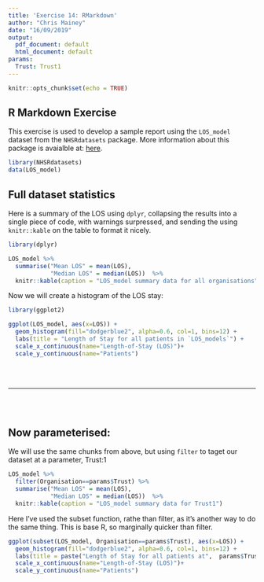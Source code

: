 ```yaml
---
title: 'Exercise 14: RMarkdown'
author: "Chris Mainey"
date: "16/09/2019"
output:
  pdf_document: default
  html_document: default
params:
  Trust: Trust1
---
```


```r
knitr::opts_chunk$set(echo = TRUE)
```

## R Markdown Exercise

This exercise is used to develop a sample report using the `LOS_model` dataset from the `NHSRdatasets` package.
More information about this package is avaialble at:  [here](https://cran.r-project.org/web/packages/NHSRdatasets/index.html).

```r
library(NHSRdatasets)
data(LOS_model)
```


## Full dataset statistics

Here is a summary of the LOS using `dplyr`, collapsing the results into a single piece of code, with warnings surpressed, and sending  the using `knitr::kable` on the table to format it nicely. 

```r
library(dplyr)

LOS_model %>%
  summarise("Mean LOS" = mean(LOS),
            "Median LOS" = median(LOS))  %>%
  knitr::kable(caption = "LOS_model summary data for all organisations")

```

Now we will create a histogram of the LOS stay:

```r
library(ggplot2)

ggplot(LOS_model, aes(x=LOS)) +
  geom_histogram(fill="dodgerblue2", alpha=0.6, col=1, bins=12) +
  labs(title = "Length of Stay for all patients in `LOS_models`") +
  scale_x_continuous(name="Length-of-Stay (LOS)")+
  scale_y_continuous(name="Patients")
```

<br><br>

***

<br><br>

## Now parameterised:

We will use the same chunks from above, but using `filter` to taget our dataset at a parameter, Trust:1


```r

LOS_model %>%
  filter(Organisation==params$Trust) %>%
  summarise("Mean LOS" = mean(LOS),
            "Median LOS" = median(LOS))  %>%
  knitr::kable(caption = "LOS_model summary data for Trust1")
```

Here I've used the subset function, rathe than filter, as it's another way to do the same thing.  This is base R, so marginally quicker than filter.

```r
ggplot(subset(LOS_model, Organisation==params$Trust), aes(x=LOS)) +
  geom_histogram(fill="dodgerblue2", alpha=0.6, col=1, bins=12) +
  labs(title = paste("Length of Stay for all patients at",  params$Trust, "in `LOS_models`")) +
  scale_x_continuous(name="Length-of-Stay (LOS)")+
  scale_y_continuous(name="Patients")
```